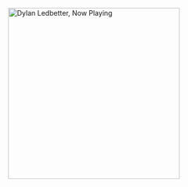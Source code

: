 [<img src="https://spotify-now-playing.dled.vercel.app/api/spotify" alt="Dylan Ledbetter, Now Playing" width="350"/>](https://open.spotify.com/user/8x6690s3fggydwld0vka0ci5h)

